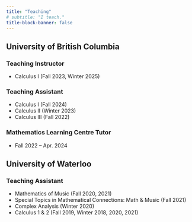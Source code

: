 ```yaml
---
title: "Teaching"
# subtitle: "I teach."
title-block-banner: false
---
```


## University of British Columbia

### Teaching Instructor

- Calculus I (Fall 2023, Winter 2025)

### Teaching Assistant

- Calculus I (Fall 2024)
- Calculus II (Winter 2023)
- Calculus III (Fall 2022)

### Mathematics Learning Centre Tutor

- Fall 2022 – Apr. 2024

## University of Waterloo

### Teaching Assistant

- Mathematics of Music (Fall 2020, 2021)
- Special Topics in Mathematical Connections: Math & Music (Fall 2021)
- Complex Analysis (Winter 2020)
- Calculus 1 & 2 (Fall 2019, Winter 2018, 2020, 2021)


<!-- ## Class 1

::: {.grid}

::: {.g-col-12 .g-col-md-2}
![](files/images/placeholder1.jpg)

:::

::: {.g-col-12 .g-col-md-10}

[Fall 2024](https://www.google.com), &nbsp; [Fall 2023](https://www.google.com)

Class 1 introduction.

:::

:::


## Class 2

::: {.grid}

::: {.g-col-12 .g-col-md-2}
![](files/images/placeholder2.JPG)

:::

::: {.g-col-12 .g-col-md-10}

[Spring 2025](https://www.google.com), &nbsp; [Fall 2023](https://www.google.com)

Class 2 introduction.

:::

:::


## Class 3

::: {.grid}

::: {.g-col-12 .g-col-md-2}
![](files/images/placeholder3.JPG)

:::

::: {.g-col-12 .g-col-md-10}

[Spring 2025](https://www.google.com), &nbsp; [Spring 2024](https://www.google.com)

Class 3 introduction.

:::

::: -->
